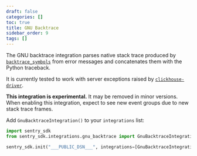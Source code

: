 ```yaml
---
draft: false
categories: []
toc: true
title: GNU Backtrace
sidebar_order: 9
tags: []
---
```

<!-- WIZARD -->
The GNU backtrace integration parses native stack trace produced by [`backtrace_symbols`](https://linux.die.net/man/3/backtrace_symbols) from error messages and concatenates them with the Python traceback.

It is currently tested to work with server exceptions raised by [`clickhouse-driver`](https://github.com/mymarilyn/clickhouse-driver).

**This integration is experimental.** It may be removed in minor versions. When enabling this integration, expect to see new event groups due to new stack trace frames.

Add ``GnuBacktraceIntegration()`` to your ``integrations`` list:

```python
import sentry_sdk
from sentry_sdk.integrations.gnu_backtrace import GnuBacktraceIntegration

sentry_sdk.init("___PUBLIC_DSN___", integrations=[GnuBacktraceIntegration()])
```
